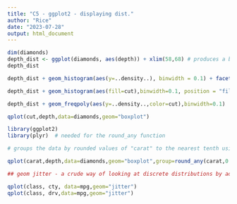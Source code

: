 ```yaml
---
title: "C5 - ggplot2 - displaying dist."
author: "Rice"
date: "2023-07-28"
output: html_document
---
```


```r
dim(diamonds)
depth_dist <- ggplot(diamonds, aes(depth)) + xlim(58,68) # produces a blank background 
depth_dist


```
```r
depth_dist + geom_histogram(aes(y=..density..), binwidth = 0.1) + facet_grid(cut~.)
```
```r
depth_dist + geom_histogram(aes(fill=cut),binwidth=0.1, position = "fill")

```
```r
depth_dist + geom_freqpoly(aes(y=..density..,color=cut),binwidth=0.1)
```
```r
qplot(cut,depth,data=diamonds,geom="boxplot")

```
```r
library(ggplot2)
library(plyr)  # needed for the round_any function 

# groups the data by rounded values of "carat" to the nearest tenth using the round_any() function from the plyr package

qplot(carat,depth,data=diamonds,geom="boxplot",group=round_any(carat,0.5,floor),xlim=c(0,3))
```
```r

## geom jitter - a crude way of looking at discrete distributions by adding random noise to the discrete values so they do not overplot 

qplot(class, cty, data=mpg,geom="jitter")
qplot(class, drv,data=mpg,geom="jitter")

```

